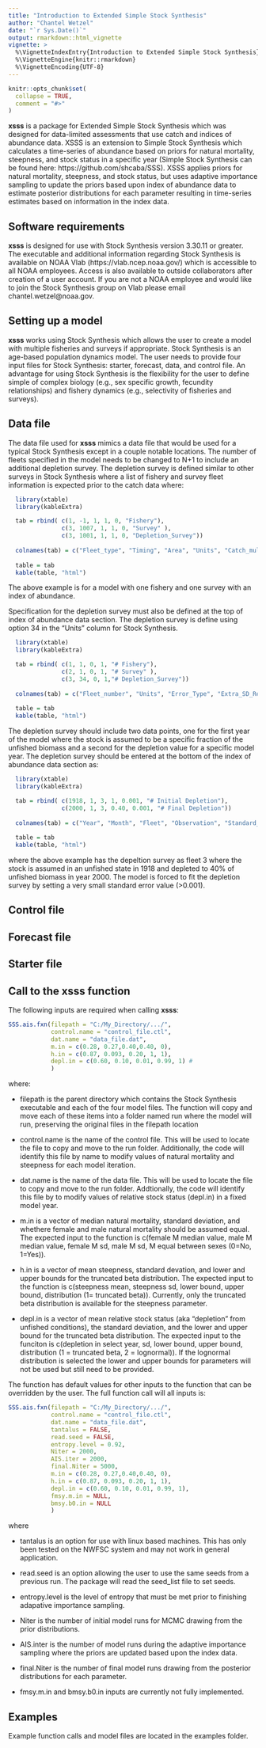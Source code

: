 ```yaml
---
title: "Introduction to Extended Simple Stock Synthesis"
author: "Chantel Wetzel"
date: "`r Sys.Date()`"
output: rmarkdown::html_vignette
vignette: >
  %\VignetteIndexEntry{Introduction to Extended Simple Stock Synthesis}
  %\VignetteEngine{knitr::rmarkdown}
  %\VignetteEncoding{UTF-8}
---
```


```r
knitr::opts_chunk$set(
  collapse = TRUE,
  comment = "#>"
)
```

**xsss** is a package for Extended Simple Stock Synthesis which was designed for data-limited assessments that use catch and indices of abundance data. XSSS is an extension to Simple Stock Synthesis which calculates a time-series of abundance based on priors for natural mortality, steepness, and stock status in a specific year (Simple Stock Synthesis can be found here: https://github.com/shcaba/SSS).  XSSS applies priors for natural mortality, steepness, and stock status, but uses adaptive importance sampling to update the priors based upon index of abundance data to estimate posterior distributions for each parameter resulting in time-series estimates based on information in the index data.  

## Software requirements

**xsss** is designed for use with Stock Synthesis version 3.30.11 or greater.  The executable and additional information regarding Stock Synthesis is available on NOAA Vlab (https://vlab.ncep.noaa.gov/) which is accessible to all NOAA employees.  Access is also available to outside collaborators after creation of a user account.  If you are not a NOAA employee and would like to join the Stock Synthesis group on Vlab please email chantel.wetzel@noaa.gov.  

## Setting up a model

**xsss** works using Stock Synthesis which allows the user to create a model with multiple fisheries and surveys if appropriate.  Stock Synthesis is an age-based population dynamics model.  The user needs to provide four input files for Stock Synthesis: starter, forecast, data, and control file.  An advantage for using Stock Synthesis is the flexibility for the user to define simple of complex biology (e.g., sex specific growth, fecundity relationships) and fishery dynamics (e.g., selectivity of fisheries and surveys).  


## Data file
The data file used for **xsss** mimics a data file that would be used for a typical Stock Synthesis except in a couple notable locations.  The number of fleets specified in the model needs to be changed to N+1 to include an additional depletion survey. The depletion survey is defined similar to other surveys in Stock Synthesis where a list of fishery and survey fleet information is expected prior to the catch data where: 

```r
  library(xtable)
  library(kableExtra)

  tab = rbind( c(1, -1, 1, 1, 0, "Fishery"),
               c(3, 1007, 1, 1, 0, "Survey" ),
               c(3, 1001, 1, 1, 0, "Depletion_Survey"))
  
  colnames(tab) = c("Fleet_type", "Timing", "Area", "Units", "Catch_mult", "Fleet_name")
  
  table = tab 
  kable(table, "html")
```

The above example is for a model with one fishery and one survey with an index of abundance.

Specification for the depletion survey must also be defined at the top of index of abundance data section.  The depletion survey is define using option 34 in the "Units" column for Stock Synthesis.

```r
  library(xtable)
  library(kableExtra)

  tab = rbind( c(1, 1, 0, 1, "# Fishery"),
               c(2, 1, 0, 1, "# Survey" ),
               c(3, 34, 0, 1,"# Depletion_Survey"))
  
  colnames(tab) = c("Fleet_number", "Units", "Error_Type", "Extra_SD_Reported", "Fleet_name")
  
  table = tab 
  kable(table, "html")
```

The depletion survey should include two data points, one for the first year of the model where the stock is assumed to be a specific fraction of the unfished biomass and a second for the depletion value for a specific model year.  The depletion survey should be entered at the bottom of the index of abundance data section as: 

```r
  library(xtable)
  library(kableExtra)

  tab = rbind( c(1918, 1, 3, 1, 0.001, "# Initial Depletion"),
               c(2000, 1, 3, 0.40, 0.001, "# Final Depletion"))
  
  colnames(tab) = c("Year", "Month", "Fleet", "Observation", "Standard_Error", "Fleet_name")
  
  table = tab 
  kable(table, "html")
```

where the above example has the depeltion survey as fleet 3 where the stock is assumed in an unfished state in 1918 and depleted to 40% of unfished biomass in year 2000.  The model is forced to fit the depletion survey by setting a very small standard error value (>0.001).

## Control file

## Forecast file

## Starter file

## Call to the xsss function

The following inputs are required when calling **xsss**:

```r
SSS.ais.fxn(filepath = "C:/My_Directory/.../",
            control.name = "control_file.ctl", 
            dat.name = "data_file.dat", 
            m.in = c(0.28, 0.27,0.40,0.40, 0), 
            h.in = c(0.87, 0.093, 0.20, 1, 1), 
            depl.in = c(0.60, 0.10, 0.01, 0.99, 1) #
            )
```

where:

* filepath is the parent directory which contains the Stock Synthesis executable and each of the four model files. The function will copy and move each of these items into a folder named run where the model will run, preserving the original files in the filepath location

* control.name is the name of the control file. This will be used to locate the file to copy and move to the run folder. Additionally, the code will identify this file by name to modify values of natural mortality and steepness for each model iteration.

* dat.name is the name of the data file. This will be used to locate the file to copy and move to the run folder.  Addtionally, the code will identify this file by to modify values of relative stock status (depl.in) in a fixed model year.

* m.in is a vector of median natural mortality, standard deviation, and whethere female and male natural mortality should be assumed equal.  The expected input to the function is c(female M median value, male M median value, female M sd, male M sd, M equal between sexes (0=No, 1=Yes)).

* h.in is a vector of mean steepness, standard devation, and lower and upper bounds for the truncated beta distribution.  The expected input to the function is c(steepness mean, steepness sd, lower bound, upper bound, distribution (1= truncated beta)). Currently, only the truncated beta distribution is available for the steepness parameter.

* depl.in is a vector of mean relative stock status (aka "depletion" from unfished conditions), the standard deviation, and the lower and upper bound for the truncated beta distribution. The expected input to the funciton is c(depletion in select year, sd, lower bound, upper bound, distribution (1 = truncated beta, 2 = lognormal)).  If the lognormal distribution is selected the lower and upper bounds for parameters will not be used but still need to be provided.

The function has default values for other inputs to the function that can be overridden by the user.  The full function call will all inputs is: 


```r
SSS.ais.fxn(filepath = "C:/My_Directory/.../", 
            control.name = "control_file.ctl", 
            dat.name = "data_file.dat", 
            tantalus = FALSE, 
            read.seed = FALSE, 
            entropy.level = 0.92, 
            Niter = 2000, 
            AIS.iter = 2000, 
            final.Niter = 5000, 
            m.in = c(0.28, 0.27,0.40,0.40, 0), 
            h.in = c(0.87, 0.093, 0.20, 1, 1), 
            depl.in = c(0.60, 0.10, 0.01, 0.99, 1), 
            fmsy.m.in = NULL, 
            bmsy.b0.in = NULL 
            ) 
```

where

* tantalus is an option for use with linux based machines.  This has only been tested on the NWFSC system and may not work in general application.

* read.seed is an option allowing the user to use the same seeds from a previous run. The package will read the seed_list file to set seeds.

* entropy.level is the level of entropy that must be met prior to finishing adapative importance sampling.

* Niter is the number of initial model runs for MCMC drawing from the prior distributions. 

* AIS.inter is the number of model runs during the adaptive importance sampling where the priors are updated based upon the index data.

* final.Niter is the number of final model runs drawing from the posterior distributions for each parameter.

* fmsy.m.in and bmsy.b0.in inputs are currently not fully implemented.

## Examples
Example function calls and model files are located in the examples folder.

